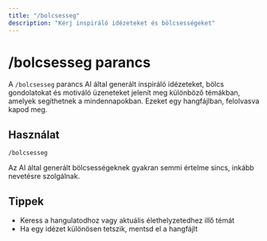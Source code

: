 ```yaml
---
title: "/bolcsesseg"
description: "Kérj inspiráló idézeteket és bölcsességeket"
---
```


# /bolcsesseg parancs

A `/bolcsesseg` parancs AI által generált inspiráló idézeteket, bölcs gondolatokat és motiváló üzeneteket jelenít meg különböző témákban, amelyek segíthetnek a mindennapokban. Ezeket egy hangfájlban, felolvasva kapod meg.

## Használat

```
/bolcsesseg
```

<Note>
  Az AI által generált bölcsességeknek gyakran semmi értelme sincs, inkább nevetésre szolgálnak.
</Note>

## Tippek

- Keress a hangulatodhoz vagy aktuális élethelyzetedhez illő témát
- Ha egy idézet különösen tetszik, mentsd el a hangfájlt